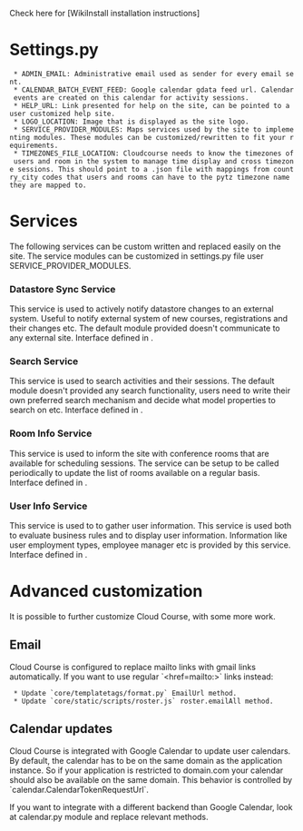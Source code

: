 Check here for [WikiInstall installation instructions]

= Settings.py =

  * ADMIN_EMAIL: Administrative email used as sender for every email sent.
  * CALENDAR_BATCH_EVENT_FEED: Google calendar gdata feed url. Calendar events are created on this calendar for activity sessions.
  * HELP_URL: Link presented for help on the site, can be pointed to a user customized help site.
  * LOGO_LOCATION: Image that is displayed as the site logo.
  * SERVICE_PROVIDER_MODULES: Maps services used by the site to implementing modules. These modules can be customized/rewritten to fit your requirements.
  * TIMEZONES_FILE_LOCATION: Cloudcourse needs to know the timezones of users and room in the system to manage time display and cross timezone sessions. This should point to a .json file with mappings from country_city codes that users and rooms can have to the pytz timezone name they are mapped to.


= Services =

The following services can be custom written and replaced easily on the site. The service modules can be customized in settings.py file user SERVICE_PROVIDER_MODULES.

=== Datastore Sync Service ===

This service is used to actively notify datastore changes to an external system. Useful to notify external system of new courses, registrations and their changes etc. The default module provided doesn't communicate to any external site. Interface defined in {{{core.service_interfaces.DatastoreSyncService}}}.

=== Search Service ===

This service is used to search activities and their sessions. The default module doesn't provided any search functionality, users need to write their own preferred search mechanism and decide what model properties to search on etc. Interface defined in {{{core.service_interfaces.SearchService}}}.

=== Room Info Service ===

This service is used to inform the site with conference rooms that are available for scheduling sessions. The service can be setup to be called periodically to update the list of rooms available on a regular basis. Interface defined in {{{core.service_interfaces.RoomInfoService}}}.

=== User Info Service ===

This service is used to to gather user information. This service is used both to evaluate business rules and to display user information. Information like user employment types, employee manager etc is provided by this service. Interface defined in {{{core.service_interfaces.UserInfoService}}}.

= Advanced customization =

It is possible to further customize Cloud Course, with some more work.

== Email ==

Cloud Course is configured to replace mailto links with gmail links automatically. If you want to use regular `<href=mailto:>` links instead:

  * Update `core/templatetags/format.py` EmailUrl method.
  * Update `core/static/scripts/roster.js` roster.emailAll method.

== Calendar updates ==

Cloud Course is integrated with Google Calendar to update user calendars.
By default, the calendar has to be on the same domain as the application instance. So if your application is restricted to domain.com your calendar should also be available on the same domain. This behavior is controlled by `calendar.CalendarTokenRequestUrl`.

If you want to integrate with a different backend than Google Calendar, look at calendar.py module and replace relevant methods.
 